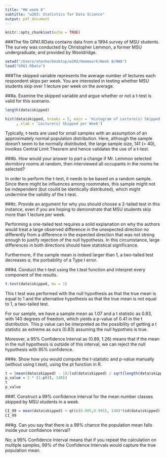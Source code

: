 ```yaml
---
title: "HW week 8"
subtitle: "w203: Statistics for Data Science"
output: pdf_document
---
```


```r
knitr::opts_chunk$set(echo = TRUE)
```

###The file GPA1.RData contains data from a 1994 survey of MSU students.  The survey was conducted by Christopher Lemmon, a former MSU undergraduate, and provided by Wooldridge.

```r
setwd("/Users/shanhe/Desktop/w203/Homework/Week 8/HW8")
load("GPA1.RData")
```

###The skipped variable represents the average number of lectures each respondent skips per week.  You are interested in testing whether MSU students skip over 1 lecture per week on the average.

###a. Examine the skipped variable and argue whether or not a t-test is valid for this scenario.

```r
length(data$skipped)
```

```r
hist(data$skipped, breaks = 5, main = 'Histogram of Lecture(s) Skipped per Week'
     , xlab = 'Lecture(s) Skipped per Week')
```
Typically, t-tests are used for small samples with an assumption of an approximately normal population distribution. Here, although the sample doesn't seem to be normally distributed, the large sample size, 141 (> 40), involkes Central Limit Theorem and hence validates the use of a t-test.

###b. How would your answer to part a change if Mr. Lemmon selected dormitory rooms at random, then interviewed all occupants in the rooms he selected?

In order to perform the t-test, it needs to be based on a random sample. Since there might be influences among roommates, this sample might not be independent (but coulld be identically distributed), which might undermine the validity of the t-test.

###c. Provide an argument for why you should choose a 2-tailed test in this instance, even if you are hoping to demonstrate that MSU students skip more than 1 lecture per week.

Performing a one-tailed test requires a solid explanation on why the authors would treat a large observed difference in the unexpected direction no differently from a difference in the expected direction that was not strong enough to justify rejection of the null hypothesis. In this circumstance, large differences in both directions should have statistical significance. 

Furthermore, if the sample mean is indeed larger than 1, a two-tailed test decreases $a$, the porbability of a Type I error.
    
###d. Conduct the t-test using the t.test function and interpret every component of the results.
  
```r
t.test(data$skipped, mu = 1)
```

This t test was performed with the null hypothesis as that the true mean is equal to 1 and the alternative hypothesis as that the true mean is not equal to 1, a two-tailed test. 

For our sample, we have a sample mean as 1.07 and a t statistic as 0.83, with 140 degrees of freedom, which yields a p-value of 0.41 in the t distribution. This p value can be interpreted as the possibility of getting a t statistic as extreme as ours (0.83) assuming the null hypotheis is true. 

Moreover, a 95% Confidence Interval as (0.89, 1.26) means that if the mean in the null hypothesis is outside of this interval, we can reject the null hypothesis with 95% confidence.
    
###e. Show how you would compute the t-statistic and p-value manually (without using t.test), using the pt function in R.
```r
t = (mean(data$skipped) - 1)/(sd(data$skipped) / sqrt(length(data$skipped)))
p_value = 2 * (1-pt(t, 140))
t
p_value
```
###f. Construct a 99% confidence interval for the mean number classes skipped by MSU students in a week.
```r
CI_99 = mean(data$skipped) + qt(c(0.005,0.995), 140)*(sd(data$skipped) / sqrt(length(data$skipped)))
CI_99
```
###g. Can you say that there is a 99% chance the population mean falls inside your confidence interval?

No; a 99% Confidence Interval means that if you repeat the calculation on multiple samples, 99% of the Confidence Intervals would capture the true population mean.